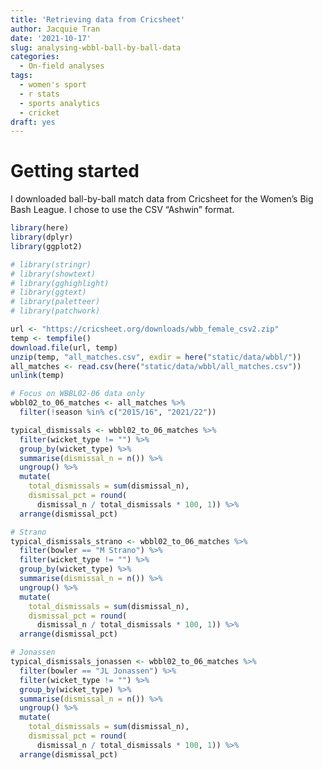 ```yaml
---
title: 'Retrieving data from Cricsheet'
author: Jacquie Tran
date: '2021-10-17'
slug: analysing-wbbl-ball-by-ball-data
categories:
  - On-field analyses
tags:
  - women's sport
  - r stats
  - sports analytics
  - cricket
draft: yes
---
```


# Getting started

I downloaded ball-by-ball match data from Cricsheet for the Women's Big Bash League. I chose to use the CSV "Ashwin" format.

```r

library(here)
library(dplyr)
library(ggplot2)

# library(stringr)
# library(showtext)
# library(gghighlight)
# library(ggtext)
# library(paletteer)
# library(patchwork)

```

```r

url <- "https://cricsheet.org/downloads/wbb_female_csv2.zip"
temp <- tempfile()
download.file(url, temp)
unzip(temp, "all_matches.csv", exdir = here("static/data/wbbl/"))
all_matches <- read.csv(here("static/data/wbbl/all_matches.csv"))
unlink(temp)

```

```r

# Focus on WBBL02-06 data only
wbbl02_to_06_matches <- all_matches %>%
  filter(!season %in% c("2015/16", "2021/22"))

```

```r

typical_dismissals <- wbbl02_to_06_matches %>%
  filter(wicket_type != "") %>%
  group_by(wicket_type) %>%
  summarise(dismissal_n = n()) %>%
  ungroup() %>%
  mutate(
    total_dismissals = sum(dismissal_n),
    dismissal_pct = round(
      dismissal_n / total_dismissals * 100, 1)) %>%
  arrange(dismissal_pct)

```

```r

# Strano
typical_dismissals_strano <- wbbl02_to_06_matches %>%
  filter(bowler == "M Strano") %>%
  filter(wicket_type != "") %>%
  group_by(wicket_type) %>%
  summarise(dismissal_n = n()) %>%
  ungroup() %>%
  mutate(
    total_dismissals = sum(dismissal_n),
    dismissal_pct = round(
      dismissal_n / total_dismissals * 100, 1)) %>%
  arrange(dismissal_pct)

# Jonassen
typical_dismissals_jonassen <- wbbl02_to_06_matches %>%
  filter(bowler == "JL Jonassen") %>%
  filter(wicket_type != "") %>%
  group_by(wicket_type) %>%
  summarise(dismissal_n = n()) %>%
  ungroup() %>%
  mutate(
    total_dismissals = sum(dismissal_n),
    dismissal_pct = round(
      dismissal_n / total_dismissals * 100, 1)) %>%
  arrange(dismissal_pct)

```

